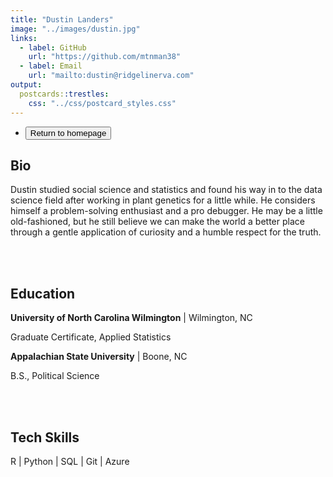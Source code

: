 ```yaml
---
title: "Dustin Landers"
image: "../images/dustin.jpg"
links:
  - label: GitHub
    url: "https://github.com/mtnman38"
  - label: Email
    url: "mailto:dustin@ridgelinerva.com"
output:
  postcards::trestles:
    css: "../css/postcard_styles.css"
---
```


<div id="icon-list">
  <ul class="list-inline">
    <li class="list-inline-item">
      <a href="../index.html">
        <button type="button" class="btn btn-outline-dark mb-2">
          Return to homepage
        </button>
      </a>
    </li>
  </ul>
</div> 
  
## Bio

Dustin studied social science and statistics and found his way in to the data science field after working in plant genetics for a little while. He considers himself a problem-solving enthusiast and a pro debugger. He may be a little old-fashioned, but he still believe we can make the world a better place through a gentle application of curiosity and a humble respect for the truth.

</br></br>

## Education

**University of North Carolina Wilmington** | Wilmington, NC

Graduate Certificate, Applied Statistics

**Appalachian State University** | Boone, NC

B.S., Political Science

</br></br>

## Tech Skills

R | Python | SQL | Git | Azure